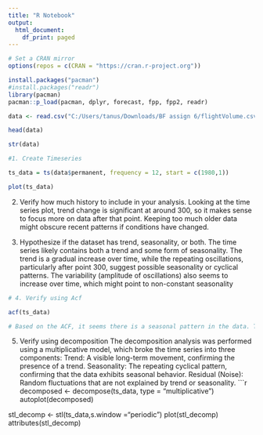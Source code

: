 ---
title: "R Notebook"
output:
  html_document:
    df_print: paged
---

```{r}
# Set a CRAN mirror
options(repos = c(CRAN = "https://cran.r-project.org"))

install.packages("pacman")
#install.packages("readr")
library(pacman)
pacman::p_load(pacman, dplyr, forecast, fpp, fpp2, readr)

data <- read.csv("C:/Users/tanus/Downloads/BF assign 6/flightVolume.csv")

head(data)

str(data)

#1. Create Timeseries

ts_data = ts(data$permanent, frequency = 12, start = c(1980,1))

plot(ts_data)

```
2. Verify how much history to include in your analysis.
Looking at the time series plot, trend change is significant at around 300, so it makes sense to focus more on data after that point. Keeping too much older data might obscure recent patterns if conditions have changed.

3. Hypothesize if the dataset has trend, seasonality, or both. 
The time series likely contains both a trend and some form of seasonality. The trend is a gradual increase over time, while the repeating oscillations, particularly after point 300, suggest possible seasonality or cyclical patterns. The variability (amplitude of oscillations) also seems to increase over time, which might point to non-constant seasonality

```{r}
# 4. Verify using Acf

acf(ts_data)

# Based on the ACF, it seems there is a seasonal pattern in the data. The regularity and magnitude of spikes suggest that the series might have repeating cycles.

```
5. Verify using decomposition
The decomposition analysis was performed using a multiplicative model, which broke the time series into three components:
Trend: A visible long-term movement, confirming the presence of a trend.
Seasonality: The repeating cyclical pattern, confirming that the data exhibits seasonal behavior.
Residual (Noise): Random fluctuations that are not explained by trend or seasonality.
```{r}

decomposed <- decompose(ts_data, type = "multiplicative")
autoplot(decomposed)

stl_decomp <- stl(ts_data,s.window ="periodic")
plot(stl_decomp)
attributes(stl_decomp)

